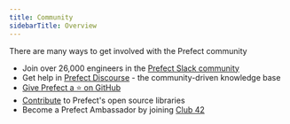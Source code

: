 ```yaml
---
title: Community
sidebarTitle: Overview
---
```


There are many ways to get involved with the Prefect community

- Join over 26,000 engineers in the [Prefect Slack community](https://prefect.io/slack)
- Get help in [Prefect Discourse](https://discourse.prefect.io/) - the community-driven knowledge base
- [Give Prefect a ⭐️ on GitHub](https://github.com/PrefectHQ/prefect)
- [Contribute](/2.17/contributing/overview/) to Prefect's open source libraries
- Become a Prefect Ambassador by joining [Club 42](https://www.prefect.io/community/club-42/)
